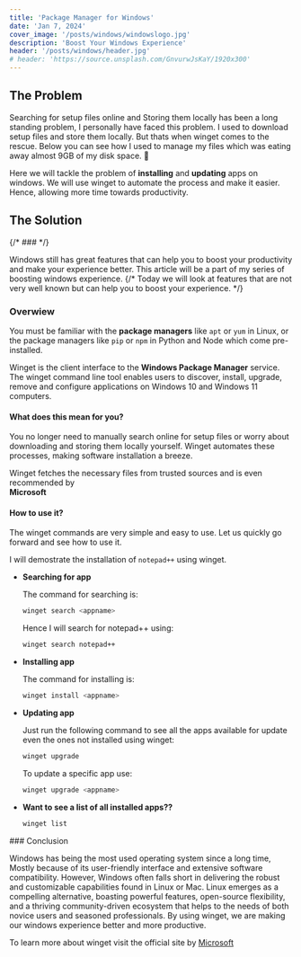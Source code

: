```yaml
---
title: 'Package Manager for Windows'
date: 'Jan 7, 2024'
cover_image: '/posts/windows/windowslogo.jpg'
description: 'Boost Your Windows Experience'
header: '/posts/windows/header.jpg'
# header: 'https://source.unsplash.com/GnvurwJsKaY/1920x300'
---
```


## The Problem

Searching for setup files online and Storing them locally has been a long standing problem, I personally have faced this problem. I used to download setup files and store them locally. But thats when winget comes to the rescue.
Below you can see how I used to manage my files which was eating away almost 9GB of my disk space. <Standout text='Now I just use winget' /> 🙂

<ImageBox
  link='/posts/windows/wingetSoftwares.png'
  text='My Softwares Folder'
/>

Here we will tackle the problem of **installing** and **updating** apps on windows. We will use winget to automate the process and make it easier. Hence, allowing more time towards productivity.

## The Solution

{/* ### <Standout text= 'Winget' /> */}

<StyleBox>
  <Standout text='Winget' />
</StyleBox>
<span className='text-center'>
  Windows still has great features that can help you to boost your productivity
  and make your experience better. This article will be a part of my series of
  boosting windows experience.
</span>
{/* Today we will look at <Standout text='Winget' /> features that are not very well known but can help you to boost your experience. */}

### Overwiew

You must be familiar with the **package managers** like `apt` or `yum` in Linux,
or the package managers like `pip` or `npm` in Python and Node which come pre-installed.

Winget is the client interface to the **Windows Package Manager** service. The winget command line tool enables users to discover, install, upgrade, remove and configure applications on Windows 10 and Windows 11 computers.

#### What does this mean for you?

You no longer need to manually search online for setup files or worry about downloading and storing them locally yourself. Winget automates these processes, making software installation a breeze.

<StyleBox>
  Winget fetches the necessary files from trusted sources and is even
  recommended by <br /> <b>Microsoft</b>
</StyleBox>

#### How to use it?

The winget commands are very simple and easy to use. Let us quickly go forward and see how to use it.

I will demostrate the installation of `notepad++` using winget.

- **Searching for app**

  The command for searching is:

  ```bash
  winget search <appname>
  ```

  Hence I will search for notepad++ using:

  ```bash
  winget search notepad++
  ```

  <ImageBox link='/posts/windows/winget_search.png' text='winget search' />

- **Installing app**

  The command for installing is:

  ```bash
  winget install <appname>
  ```

  <ImageBox link='/posts/windows/winget_install.png' text='winget install' />
  <InfoBox text='You can also use the unique ID under the `id` column in case 2 apps have same name' />

- **Updating app**

  Just run the following command to see all the apps available for update even the ones not installed using winget:

  ```bash
  winget upgrade
  ```

  <ImageBox link='/posts/windows/winget_upgrade.png' text='winget upgrade' />

  To update a specific app use:

  ```bash
  winget upgrade <appname>
  ```

- **Want to see a list of all installed apps??**

  ```bash
  winget list
  ```

<InfoBox text='Feeling stuck? use `winget --help` to get a quick view at the available commands' />
### Conclusion

Windows has being the most used operating system since a long time, Mostly because of its user-friendly interface and extensive software compatibility.
However, Windows often falls short in delivering the robust and customizable capabilities found in Linux or Mac.
Linux emerges as a compelling alternative, boasting powerful features, open-source flexibility, and a thriving community-driven ecosystem that helps to the needs of both novice users and seasoned professionals.
By using winget, we are making our windows experience better and more productive.

To learn more about winget visit the official site by [Microsoft](https://docs.microsoft.com/en-us/windows/package-manager/winget/)
